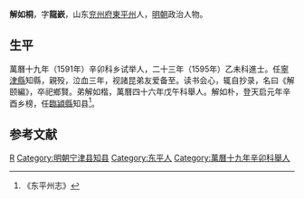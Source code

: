 '''解如桐'''，字'''龍嶔'''，山东[[兖州府|兖州府]][[東平州|東平州]]人，[[明朝|明朝]]政治人物。
 
== 生平 ==
萬曆十九年（1591年）辛卯科乡试举人，二十三年（1595年）乙未科進士。任[[寧津縣|寧津縣]]知縣，親殁，泣血三年，视諸昆弟友爱备至。读书会心，辄自抄录，名曰《解颐編》，卒祀鄉賢。弟解如楷，萬曆四十六年戊午科舉人。解如朴，登天启元年辛酉乡榜，任[[臨潁縣|臨潁縣]]知县<ref>《东平州志》</ref>。

==参考文献==
{{reflist}}
 
{{明朝官员小作品}}
{{萬曆二十三年乙未科殿試金榜}}
{{DEFAULTSORT:Jie解}}
[[Category:解姓|R]]
[[Category:明朝宁津县知县|Category:明朝宁津县知县]]
[[Category:东平人|Category:东平人]]
[[Category:萬曆十九年辛卯科舉人|Category:萬曆十九年辛卯科舉人]]